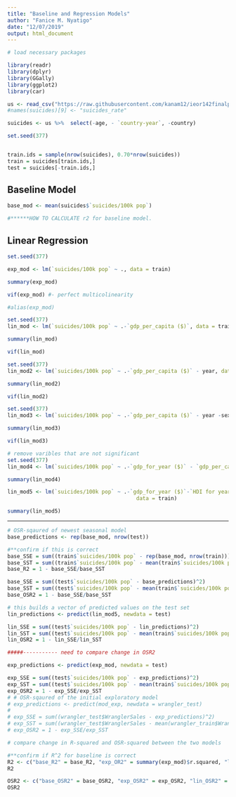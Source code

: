 ---
title: "Baseline and Regression Models"
author: "Fanice M. Nyatigo"
date: "12/07/2019"
output: html_document
---

```{r setup, output = F, message = FALSE}
# load necessary packages

library(readr)
library(dplyr)
library(GGally)
library(ggplot2)
library(car)
```

```{r}
us <- read_csv("https://raw.githubusercontent.com/kanam12/ieor142finalproject/master/us_suicides_merged_no_na.csv", col_types = "cdffdddfdddfdd")
#names(suicides)[9] <- "suicides_rate"

suicides <- us %>%  select(-age, - `country-year`, -country)

set.seed(377)


train.ids = sample(nrow(suicides), 0.70*nrow(suicides))
train = suicides[train.ids,]
test = suicides[-train.ids,]
```

## Baseline Model
```{r}
base_mod <- mean(suicides$`suicides/100k pop`)

#******HOW TO CALCULATE r2 for baseline model. 
```


## Linear Regression
```{r}
set.seed(377)

exp_mod <- lm(`suicides/100k pop` ~ ., data = train)

summary(exp_mod)

vif(exp_mod) #- perfect multicolinearity 

#alias(exp_mod)
```

```{r}
set.seed(377)
lin_mod <- lm(`suicides/100k pop` ~ .-`gdp_per_capita ($)`, data = train)

summary(lin_mod)

vif(lin_mod)
```
```{r}
set.seed(377)
lin_mod2 <- lm(`suicides/100k pop` ~ .-`gdp_per_capita ($)` - year, data = train)

summary(lin_mod2)

vif(lin_mod2)

```
```{r}
set.seed(377)
lin_mod3 <- lm(`suicides/100k pop` ~ .-`gdp_per_capita ($)` - year -sex, data = train)

summary(lin_mod3)

vif(lin_mod3)
```

```{r}
# remove varibles that are not significant
set.seed(377)
lin_mod4 <- lm(`suicides/100k pop` ~ .-`gdp_for_year ($)` - `gdp_per_capita ($)` - year - sex, data = train)

summary(lin_mod4)

```

```{r}
lin_mod5 <- lm(`suicides/100k pop` ~ .-`gdp_for_year ($)`-`HDI for year`-`gdp_per_capita ($)`-year -sex - `HDI for year`,
                                         data = train)

summary(lin_mod5)
```

--------------
```{r}
# OSR-sqaured of newest seasonal model
base_predictions <- rep(base_mod, nrow(test))

#**confirm if this is correct
base_SSE = sum((train$`suicides/100k pop` - rep(base_mod, nrow(train)))^2)
base_SST = sum((train$`suicides/100k pop` - mean(train$`suicides/100k pop`))^2)
base_R2 = 1 - base_SSE/base_SST

base_SSE = sum((test$`suicides/100k pop` - base_predictions)^2)
base_SST = sum((test$`suicides/100k pop` - mean(train$`suicides/100k pop`))^2)
base_OSR2 = 1 - base_SSE/base_SST

# this builds a vector of predicted values on the test set
lin_predictions <- predict(lin_mod5, newdata = test)

lin_SSE = sum((test$`suicides/100k pop` - lin_predictions)^2)
lin_SST = sum((test$`suicides/100k pop` - mean(train$`suicides/100k pop`))^2)
lin_OSR2 = 1 - lin_SSE/lin_SST

#####----------- need to compare change in OSR2

exp_predictions <- predict(exp_mod, newdata = test)

exp_SSE = sum((test$`suicides/100k pop` - exp_predictions)^2)
exp_SST = sum((test$`suicides/100k pop` - mean(train$`suicides/100k pop`))^2)
exp_OSR2 = 1 - exp_SSE/exp_SST
# # OSR-sqaured of the initial exploratory model
# exp_predictions <- predict(mod_exp, newdata = wrangler_test)
# 
# exp_SSE = sum((wrangler_test$WranglerSales - exp_predictions)^2)
# exp_SST = sum((wrangler_test$WranglerSales - mean(wrangler_train$WranglerSales))^2)
# exp_OSR2 = 1 - exp_SSE/exp_SST

# compare change in R-squared and OSR-squared between the two models

#**confirm if R^2 for baseline is correct
R2 <- c("base_R2" = base_R2, "exp_OR2" = summary(exp_mod)$r.squared, "lin_R2" = summary(lin_mod5)$r.squared)
R2

OSR2 <- c("base_OSR2" = base_OSR2, "exp_OSR2" = exp_OSR2, "lin_OSR2" = lin_OSR2)
OSR2
```

